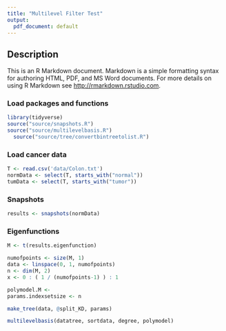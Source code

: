 ```yaml
---
title: "Multilevel Filter Test"
output:
  pdf_document: default 
---
```

## Description

This is an R Markdown document. Markdown is a simple formatting syntax for authoring HTML, PDF, and MS Word documents. For more details on using R Markdown see <http://rmarkdown.rstudio.com>.

### Load packages and functions
```r
library(tidyverse)
source("source/snapshots.R")
source("source/multilevelbasis.R")
  source("source/tree/convertbintreetolist.R")
```

### Load cancer data
```r
T <- read.csv('data/Colon.txt')
normData <- select(T, starts_with("normal"))
tumData <- select(T, starts_with("tumor"))
```

### Snapshots
```r
results <- snapshots(normData)
```

### Eigenfunctions
```r
M <- t(results.eigenfunction)

numofpoints <- size(M, 1)
data <- linspace(0, 1, numofpoints)
n <- dim(M, 2)
x <- 0 : ( 1 / (numofpoints-1) ) : 1

polymodel.M <- 
params.indexsetsize <- n
```

```r
make_tree(data, @split_KD, params)


```

```r
multilevelbasis(datatree, sortdata, degree, polymodel)


```

```r



```

